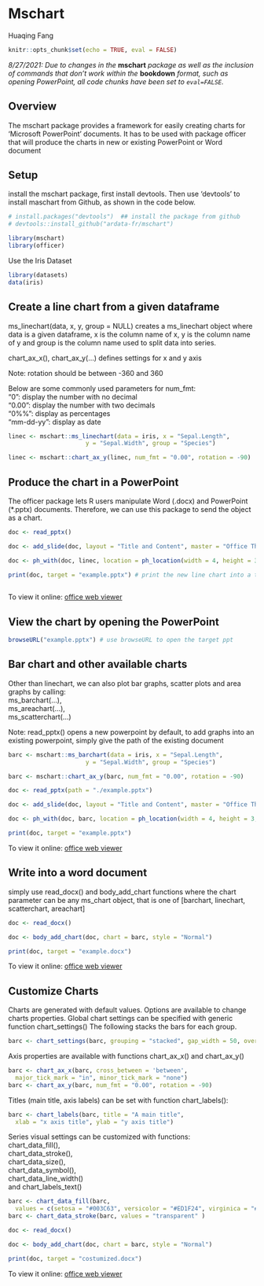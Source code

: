 # Mschart

Huaqing Fang

```r
knitr::opts_chunk$set(echo = TRUE, eval = FALSE)
```

*8/27/2021: Due to changes in the* **mschart** *package as well as the inclusion of commands that don't work within the* **bookdown** *format, such as opening PowerPoint, all code chunks have been set to `eval=FALSE`.*

## Overview

The mschart package provides a framework for easily creating charts for ‘Microsoft PowerPoint’ documents. It has to be used with package officer that will produce the charts in new or existing PowerPoint or Word document

## Setup
install the mschart package, first install devtools. Then use ‘devtools’ to install maschart from Github, as shown in the code below.

```r
# install.packages("devtools")  ## install the package from github
# devtools::install_github("ardata-fr/mschart")
```



```r
library(mschart)
library(officer)
```

Use the Iris Dataset

```r
library(datasets)
data(iris)
```

## Create a line chart from a given dataframe

ms_linechart(data, x, y, group = NULL) creates a ms_linechart object where data is a given dataframe, x is the column name of x, y is the column name of y and group is the column name used to split data into series.

chart_ax_x(), chart_ax_y(...) defines settings for x and y axis

Note: rotation should be between -360 and 360 

Below are some commonly used parameters for num_fmt: \
"0": display the number with no decimal \
"0.00": display the number with two decimals \
"0\%\%": display as percentages\
"mm-dd-yy": display as date\

```r

linec <- mschart::ms_linechart(data = iris, x = "Sepal.Length",
                      y = "Sepal.Width", group = "Species")

linec <- mschart::chart_ax_y(linec, num_fmt = "0.00", rotation = -90)

```


## Produce the chart in a PowerPoint
The officer package lets R users manipulate Word (.docx) and PowerPoint (*.pptx) documents. Therefore, we can use this package to send the object as a chart.


```r
doc <- read_pptx() 

doc <- add_slide(doc, layout = "Title and Content", master = "Office Theme")

doc <- ph_with(doc, linec, location = ph_location(width = 4, height = 3, label = "hello"))

print(doc, target = "example.pptx") # print the new line chart into a target power point
                                    

```
To view it online: <a target="_blank" href="https://drive.google.com/file/d/1TpRVrJi7Q56OD9-oU4aBPY8q6oc6qc73/view?usp=sharing">office web viewer</a>

## View the chart by opening the PowerPoint

```r
browseURL("example.pptx") # use browseURL to open the target ppt
```

## Bar chart and other available charts
Other than linechart, we can also plot bar graphs, scatter plots and area graphs by calling:\
ms_barchart(...),\
ms_areachart(...),\
ms_scatterchart(...)


Note: read_pptx() opens a new powerpoint by default, to add graphs into an existing powerpoint, simply give the path of the existing document


```r
barc <- mschart::ms_barchart(data = iris, x = "Sepal.Length",
                      y = "Sepal.Width", group = "Species")

barc <- mschart::chart_ax_y(barc, num_fmt = "0.00", rotation = -90)

doc <- read_pptx(path = "./example.pptx") 

doc <- add_slide(doc, layout = "Title and Content", master = "Office Theme")

doc <- ph_with(doc, barc, location = ph_location(width = 4, height = 3, label = "hello"))

print(doc, target = "example.pptx")
```
To view it online: <a target="_blank" href="https://drive.google.com/file/d/1PZlhMvCtTKLgTn0upSfhNm8_UTAmc0jP/view?usp=sharing">office web viewer</a>

## Write into a word document
simply use read_docx() and body_add_chart functions where the chart parameter can be any ms_chart object, that is one of [barchart, linechart, scatterchart, areachart]

```R
doc <- read_docx() 

doc <- body_add_chart(doc, chart = barc, style = "Normal")

print(doc, target = "example.docx")
```
To view it online: <a target="_blank" href="https://drive.google.com/file/d/1xxjUDtMafONITrFQ_NYZwqNZ4VjCNphj/view?usp=sharing">office web viewer</a>

## Customize Charts

Charts are generated with default values. Options are available to change charts properties.
Global chart settings can be specified with generic function chart_settings()
The following stacks the bars for each group.
```r
barc <- chart_settings(barc, grouping = "stacked", gap_width = 50, overlap = 100 )
```


Axis properties are available with functions chart_ax_x() and chart_ax_y()

```r
barc <- chart_ax_x(barc, cross_between = 'between', 
  major_tick_mark = "in", minor_tick_mark = "none")
barc <- chart_ax_y(barc, num_fmt = "0.00", rotation = -90)
```

Titles (main title, axis labels) can be set with function chart_labels():

```r
barc <- chart_labels(barc, title = "A main title", 
  xlab = "x axis title", ylab = "y axis title")
```


Series visual settings can be customized with functions:\
chart_data_fill(),\
chart_data_stroke(),\
chart_data_size(),\
chart_data_symbol(),\
chart_data_line_width() \
and chart_labels_text()
```r
barc <- chart_data_fill(barc,
  values = c(setosa = "#003C63", versicolor = "#ED1F24", virginica = "#F2AA00") )
barc <- chart_data_stroke(barc, values = "transparent" )
```

```r
doc <- read_docx() 

doc <- body_add_chart(doc, chart = barc, style = "Normal")

print(doc, target = "costumized.docx")
```
To view it online: <a target="_blank" href="https://drive.google.com/file/d/13W4jhh8ILay6kU2omQyyYyJLWixe4NtY/view?usp=sharing">office web viewer</a>
